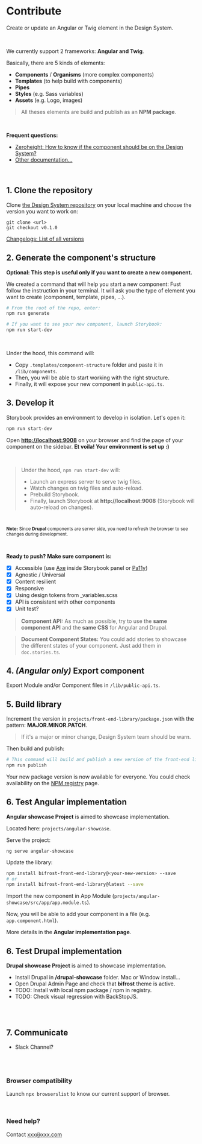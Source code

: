 # Contribute
Create or update an Angular or Twig element in the Design System.

<br/>

We currently support 2 frameworks: **Angular and Twig**.

Basically, there are 5 kinds of elements:
- **Components** / **Organisms** (more complex components)
- **Templates** (to help build with components)
- **Pipes**
- **Styles** (e.g. Sass variables)
- **Assets** (e.g. Logo, images)
 
> All theses elements are build and publish as an **NPM package**.

<br/>

**Frequent questions:**

- [Zeroheight: How to know if the component should be on the Design System?]()
- [Other documentation...]()

<br/>

## 1. Clone the repository

Clone [the Design System repository]() on your local machine and choose the version you want to work on: 

```
git clone <url>
git checkout v0.1.0
```

[Changelogs: List of all versions]()

## 2. Generate the component's structure
**Optional: This step is useful only if you want to create a new component.**
<br/>

We created a command that will help you start a new component: 
Fust follow the instruction in your terminal. It will ask you the type of element you want to create (component, template, pipes, ...).

```bash
# From the root of the repo, enter:
npm run generate

# If you want to see your new component, launch Storybook:
npm run start-dev
```

<br/>

Under the hood, this command will:
- Copy `.templates/component-structure` folder and paste it in `/lib/components`.
- Then, you will be able to start working with the right structure.
- Finally, it will expose your new component in `public-api.ts`.


## 3. Develop it
Storybook provides an environment to develop in isolation. Let's open it:

```js
npm run start-dev
```

Open **[http://localhost:9008]()** on your browser and find the page of your component on the sidebar.
**Et voila! Your environment is set up :)**

<br/>

> Under the hood, `npm run start-dev` will:
> - Launch an express server to serve twig files.
> - Watch changes on twig files and auto-reload.
> - Prebuild Storybook.
> - Finally, launch Storybook at **http://localhost:9008** (Storybook will auto-reload on changes).

<br/>

<small>

**Note:** Since **Drupal** components are server side, you need to refresh the browser to see changes during development.

</small>

<br/>

**Ready to push? Make sure component is:**

- [x] Accessible (use [Axe]() inside Storybook panel or [Pa11y](https://github.com/pa11y/pa11y)) 
- [x] Agnostic / Universal
- [x] Content resilient
- [x] Responsive
- [x] Using design tokens from _variables.scss
- [x] API is consistent with other components
- [x] Unit test?

> **Component API:** As much as possible, try to use the **same component API** and the **same CSS** for Angular and Drupal.

> **Document Component States:** You could add stories to showcase the different states of your component. Just add them in `doc.stories.ts`.

## 4. _(Angular only)_ Export component
Export Module and/or Component files in `/lib/public-api.ts`.

## 5. Build library

Increment the version in `projects/front-end-library/package.json` with the pattern: **MAJOR.MINOR.PATCH**. 
> If it's a major or minor change, Design System team should be warn.

Then build and publish:
```bash
# This command will build and publish a new version of the front-end library.
npm run publish
```
Your new package version is now available for everyone.
You could check availability on the [NPM registry]() page.

## 6. Test Angular implementation
**Angular showcase Project** is aimed to showcase implementation.

Located here: `projects/angular-showcase`.

Serve the project:

`ng serve angular-showcase`

Update the library:

```bash
npm install bifrost-front-end-library@<your-new-version> --save
# or
npm install bifrost-front-end-library@latest --save
```

Import the new component in App Module (`projects/angular-showcase/src/app/app.module.ts`).

Now, you will be able to add your component in a file (e.g. `app.component.html`).

More details in the **Angular implementation page**.


## 6. Test Drupal implementation
**Drupal showcase Project** is aimed to showcase implementation.

- Install Drupal in **/drupal-showcase** folder. Mac or Window install...
- Open Drupal Admin Page and check that **bifrost** theme is active.
- TODO: Install with local npm package / npm in registry.
- TODO: Check visual regression with BackStopJS.

```bash
```

<br/>

## 7. Communicate
- Slack Channel?

<br/><br/>

### Browser compatibility
Launch `npx browserslist` to know our current support of browser.

<br/>

### Need help?
Contact xxx@xxx.com